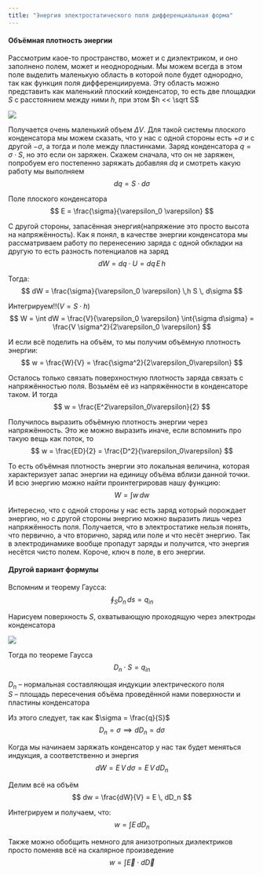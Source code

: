 ```yaml
---
title: "Энергия электростатического поля дифференциальная форма"
---
```


#### Объёмная плотность энергии

Рассмотрим каое-то пространство, может и с диэлектриком, и оно заполнено полем, может и неоднородным. Мы можем всегда в этом поле выделить маленькую область в которой поле будет однородно, так как функция поля дифференциируема. Эту область можно представить как маленький плоский конденсатор, то есть две площадки $S$ с расстоянием между ними $h$, при этом $h << \sqrt S$

![](P10_ElStatEngDiffform/1.png){fig-align="center"}

Получается очень маленький объем $\Delta V$. Для такой системы плоского конденсатора мы можем сказать, что у нас с одной стороны есть $+ \sigma$ и с другой $- \sigma$, а тогда и поле между пластинками. Заряд конденсатора $q = \sigma \cdot S$, но это если он заряжен. Скажем сначала, что он не заряжен, попробуем его постепенно заряжать добавляя $dq$ и смотреть какую работу мы выполняем
$$
dq = S \cdot d\sigma
$$

Поле плоского конденсатора
$$
E = \frac{\sigma}{\varepsilon_0 \varepsilon}
$$

С другой стороны, запасённая энергия(напряжение это просто высота на напряжённость). Как я понял, в качестве энергии конденсатора мы рассматриваем работу по перенесению заряда с одной обкладки на другую то есть разность потенциалов на заряд
$$
dW = dq \cdot U = dq \,E \,h
$$

Тогда:
$$
dW = \frac{\sigma}{\varepsilon_0 \varepsilon} \,h S \, d\sigma
$$

Интегрируем!!($V = S\cdot h$)
$$
W = \int dW = \frac{V}{\varepsilon_0 \varepsilon} \int{\sigma d\sigma} = \frac{V \sigma^2}{2\varepsilon_0 \varepsilon}
$$

И если всё поделить на объём, то мы получим объёмную плотность энергии:
$$
w = \frac{W}{V} = \frac{\sigma^2}{2\varepsilon_0\varepsilon}
$$

Осталось только связать поверхностную плотность заряда связать с напряжённостью поля. Возьмём её из напряжённости в конденсаторе таком. И тогда
$$
w = \frac{E^2\varepsilon_0\varepsilon}{2}
$$

Получилось выразить объёмную плотность энергии через напряжённость. Это же можно выразить иначе, если вспомнить про такую вещь как поток, то
$$
w = \frac{ED}{2} = \frac{D^2}{\varepsilon_0\varepsilon}
$$

То есть объёмная плотность энергии это локальная величина, которая характеризует запас энергии на единицу объёма вблизи данной точки. И всю энергию можно найти проинтегрировав нашу функцию:
$$
W = \int{w \, dw}
$$

Интересно, что с одной стороны у нас есть заряд который порождает энергию, но с другой стороны энергию можно выразить лишь через напряжённость поля. Получается, что в электростатике нельзя понять, что первично, а что вторично, заряд или поле и что несёт энергию. Так в электродинамике вообще пропадут заряды и получится, что энергия несётся чисто полем. Короче, ключ в поле, в его энергии.   


#### Другой вариант формулы

Вспомним и теорему Гаусса:
$$
\oint_S {D_n \,ds} = q_{in}
$$

Нарисуем поверхность $S$, охватывающую проходящую через электроды конденсатора

![](P10_ElStatEngDiffform/2.png)

::: {layout-ncol="2"}
Тогда по теореме Гаусса
$$
D_n \cdot S = q_{in}
$$

$D_n$ -- нормальная составляющая индукции электрического поля\
$S$ -- площадь пересечения объёма проведённой нами поверхности и пластины конденсатора
:::

Из этого следует, так как $\sigma = \frac{q}{S}$
$$
D_n = \sigma \implies dD_n = d\sigma
$$

Когда мы начинаем заряжать конденсатор у нас так будет меняться индукция, а соответственно и энергия
$$
dW = E \, V\,d\sigma = E \, V\,dD_n
$$

Делим всё на объём
$$
dw = \frac{dW}{V} = E \, dD_n
$$

Интегрируем и получаем, что:
$$
w = \int{E \, dD_n}
$$

Также можно обобщить немного для анизотропных диэлектриков просто поменяв всё на скалярное произведение
$$
w = \int{\vec E \cdot  d \vec D}
$$
